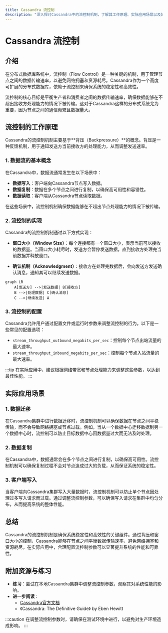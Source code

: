 ```yaml
---
title: Cassandra 流控制
description: "深入探讨Cassandra中的流控制机制，了解其工作原理、实际应用场景以及如何优化性能。"
---
```


# Cassandra 流控制

## 介绍

在分布式数据库系统中，流控制（Flow Control）是一种关键的机制，用于管理节点之间的数据传输速率，以避免网络拥塞和资源耗尽。Cassandra作为一个高度可扩展的分布式数据库，依赖于流控制来确保系统的稳定性和高效性。

流控制的核心目标是平衡生产者和消费者之间的数据传输速率，确保数据能够在不超出接收方处理能力的情况下被传输。这对于Cassandra这样的分布式系统尤为重要，因为节点之间的通信频繁且数据量大。

## 流控制的工作原理

Cassandra的流控制机制主要基于**背压（Backpressure）**的概念。背压是一种反馈机制，用于通知发送方当前接收方的处理能力，从而调整发送速率。

### 1. 数据流的基本概念

在Cassandra中，数据流通常发生在以下场景中：
- **数据写入**：客户端向Cassandra节点写入数据。
- **数据复制**：数据在多个节点之间进行复制，以确保高可用性和容错性。
- **数据读取**：客户端从Cassandra节点读取数据。

在这些场景中，流控制机制确保数据能够在不超出节点处理能力的情况下被传输。

### 2. 流控制的实现

Cassandra的流控制机制通过以下方式实现：

- **窗口大小（Window Size）**：每个连接都有一个窗口大小，表示当前可以接收的数据量。当窗口大小耗尽时，发送方会暂停发送数据，直到接收方处理完当前数据并释放窗口。
  
- **确认机制（Acknowledgment）**：接收方在处理完数据后，会向发送方发送确认消息，通知其可以继续发送数据。

```mermaid
graph LR
    A[发送方] -->|发送数据| B[接收方]
    B -->|处理数据| C[确认消息]
    C -->|继续发送| A
```

### 3. 流控制的配置

Cassandra允许用户通过配置文件或运行时参数来调整流控制的行为。以下是一些常见的配置选项：

- `stream_throughput_outbound_megabits_per_sec`：控制每个节点出站流量的最大速率。
- `stream_throughput_inbound_megabits_per_sec`：控制每个节点入站流量的最大速率。

:::tip
在实际应用中，建议根据网络带宽和节点处理能力来调整这些参数，以达到最佳性能。
:::

## 实际应用场景

### 1. 数据迁移

在Cassandra集群中进行数据迁移时，流控制机制可以确保数据在节点之间平稳传输，而不会导致网络拥塞或节点过载。例如，当从一个数据中心迁移数据到另一个数据中心时，流控制可以防止目标数据中心因数据量过大而无法及时处理。

### 2. 数据复制

在Cassandra中，数据通常会在多个节点之间进行复制，以确保高可用性。流控制机制可以确保复制过程不会对节点造成过大的负载，从而保证系统的稳定性。

### 3. 客户端写入

当客户端向Cassandra集群写入大量数据时，流控制机制可以防止单个节点因处理过多写入请求而过载。通过调整流控制参数，可以确保写入请求在集群中均匀分布，从而提高系统的整体性能。

## 总结

Cassandra的流控制机制是确保系统稳定性和高效性的关键组件。通过背压和窗口大小的控制，Cassandra能够在节点之间平衡数据传输速率，避免网络拥塞和资源耗尽。在实际应用中，合理配置流控制参数可以显著提升系统的性能和可靠性。

## 附加资源与练习

- **练习**：尝试在本地Cassandra集群中调整流控制参数，观察其对系统性能的影响。
- **进一步阅读**：
  - [Cassandra官方文档](https://cassandra.apache.org/doc/latest/)
  - 《Cassandra: The Definitive Guide》 by Eben Hewitt

:::caution
在调整流控制参数时，请确保在测试环境中进行，以避免对生产环境造成影响。
:::